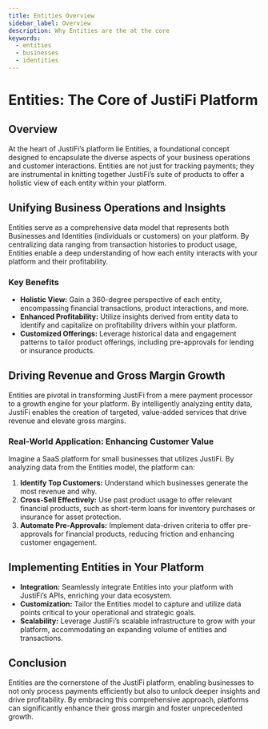```yaml
---
title: Entities Overview
sidebar_label: Overview
description: Why Entities are the at the core
keywords:
  - entities
  - businesses
  - identities
---
```


# Entities: The Core of JustiFi Platform

## Overview

At the heart of JustiFi’s platform lie Entities, a foundational concept designed to encapsulate the
diverse aspects of your business operations and customer interactions. Entities are not just for
tracking payments; they are instrumental in knitting together JustiFi’s suite of products to offer
a holistic view of each entity within your platform.

## Unifying Business Operations and Insights

Entities serve as a comprehensive data model that represents both Businesses and Identities
(individuals or customers) on your platform. By centralizing data ranging from transaction
histories to product usage, Entities enable a deep understanding of how each entity interacts with
your platform and their profitability.

### Key Benefits

- **Holistic View:** Gain a 360-degree perspective of each entity, encompassing financial
  transactions, product interactions, and more.
- **Enhanced Profitability:** Utilize insights derived from entity data to identify and capitalize
  on profitability drivers within your platform.
- **Customized Offerings:** Leverage historical data and engagement patterns to tailor product
  offerings, including pre-approvals for lending or insurance products.

## Driving Revenue and Gross Margin Growth

Entities are pivotal in transforming JustiFi from a mere payment processor to a growth engine for
your platform. By intelligently analyzing entity data, JustiFi enables the creation of targeted,
value-added services that drive revenue and elevate gross margins.

### Real-World Application: Enhancing Customer Value

Imagine a SaaS platform for small businesses that utilizes JustiFi. By analyzing data from the
Entities model, the platform can:

1. **Identify Top Customers:** Understand which businesses generate the most revenue and why.
2. **Cross-Sell Effectively:** Use past product usage to offer relevant financial products, such
   as short-term loans for inventory purchases or insurance for asset protection.
3. **Automate Pre-Approvals:** Implement data-driven criteria to offer pre-approvals for financial
   products, reducing friction and enhancing customer engagement.

## Implementing Entities in Your Platform

- **Integration:** Seamlessly integrate Entities into your platform with JustiFi’s APIs, enriching
  your data ecosystem.
- **Customization:** Tailor the Entities model to capture and utilize data points critical to your
  operational and strategic goals.
- **Scalability:** Leverage JustiFi’s scalable infrastructure to grow with your platform,
  accommodating an expanding volume of entities and transactions.

## Conclusion

Entities are the cornerstone of the JustiFi platform, enabling businesses to not only process
payments efficiently but also to unlock deeper insights and drive profitability. By embracing this
comprehensive approach, platforms can significantly enhance their gross margin and foster
unprecedented growth.
